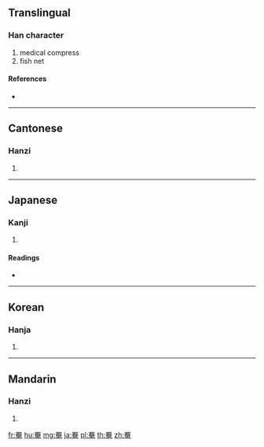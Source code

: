 {{character info/new}}
==Translingual==

===Han character===
{{Han char|rn=122|rad=网|as=08|sn=13|four=60716|canj=WLKLU}}

# medical compress
# fish net

====References====
* {{Han ref|kx=0948.080|dkj=28288|dj=1389.070|hdz=42920.040|uh=7F68|ud=32616|bh=DF6A|bd=57194}}

----

==Cantonese==

===Hanzi===
{{yue-hanzi|jyut=|y=yim2}}

# {{defn|lang=yue|sort=网08}}

----

==Japanese==

===Kanji===
{{ja-kanji|grade=|rs=网08}}

# {{defn|lang=ja|sort=网08}}

====Readings====
* {{ja-readings|on=[[あん]] (an), [[えん]] (en)|kun=[[あみ]] (ami)|nanori=}}

----

==Korean==

===Hanja===
{{ko-hanja|hangeul=엄|eumhun=|rv=eom|mr=ŏm|y=em}}

# {{defn|lang=ko|sort=网08}}

----

==Mandarin==

===Hanzi===
{{cmn-hanzi|pin=[[guǎi]] ([[guai3]]), [[huà]] ([[hua4]]), [[yǎn]] ([[yan3]])|wg=kuai<sup>3</sup>, hua<sup>4</sup>, yen<sup>3</sup>}}

# {{defn|lang=cmn|sort=网08}}

[[fr:罨]]
[[hu:罨]]
[[mg:罨]]
[[ja:罨]]
[[pl:罨]]
[[th:罨]]
[[zh:罨]]